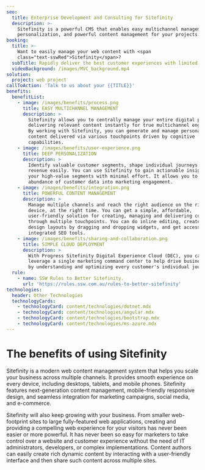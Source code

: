 ```yaml
---
seo:
  title: Enterprise Development and Consulting for Sitefinity
  description: >-
    Sitefinity is a powerful CMS that enables easy multichannel management, deep
    personalization, and powerful content management for your projects.
booking:
  title: >-
    Want to easily manage your web content with <span
    class="text-sswRed">Sitefinity</span>?
  subTitle: Rapidly deliver the best customer experiences with limited resources
  videoBackground: /images/MVC_background.mp4
solution:
  project: web project
callToAction: 'Talk to us about your {{TITLE}}'
benefits:
  benefitList:
    - image: /images/benefits/process.png
      title: EASY MULTICHANNEL MANAGEMENT
      description: >
        Sitefinity allows you to centrally manage your entire digital presence
        delivering relevant content instantly for true multichannel engagement.
        By working with Sitefinity, you can generate and manage personalized
        content delivered via various touchpoints driven by cognitive
        capabilities.
    - image: /images/benefits/user-experience.png
      title: DEEP PERSONALIZATION
      description: >
        Identify valuable customer segments, shape individual journeys and drive
        revenue easily. You can use Sitefinity to gain actionable insight into
        your high-value segments with minimal effort. It allows you to turn the
        abundance of customer data into marketing engagement.
    - image: /images/benefits/integration.png
      title: POWERFUL CONTENT MANAGEMENT
      description: >
        Manage multiple channels and reach the right audience on the right
        device, at the right time. You can get a simple, affordable,
        user-friendly solution for creating, managing and delivering content
        through multiple touchpoints. You can do inline editing, create new
        design layouts by dragging and dropping widgets, and get access
        integrated SEO tools.
    - image: /images/benefits/sharing-and-collaboration.png
      title: SIMPLE CLOUD DEPLOYMENT
      description: >
        With Progress Sitefinity Digital Experience Cloud (DEC), you can
        leverage a single marketing command center to help drive business growth
        by understanding and optimizing every customer's individual journey.
  rule:
    - name: SSW Rules to Better Sitefinity.
      url: 'https://rules.ssw.com.au/rules-to-better-sitefinity'
technologies:
  header: Other Technologies
  technologyCards:
    - technologyCard: content/technologies/dotnet.mdx
    - technologyCard: content/technologies/angular.mdx
    - technologyCard: content/technologies/bootstrap.mdx
    - technologyCard: content/technologies/ms-azure.mdx
---
```


# The benefits of using Sitefinity

<VideoEmbed url="https://youtu.be/_bhw6tal9FI" />

Sitefinity is a modern web content management system that helps you scale your business across multiple channels. It provides smooth experience on every device, including desktops, tablets, and mobile phones. Sitefinity features next-generation content management, mobile-friendly responsive design, and seamless integration for marketing campaigns, social media, and e-commerce.

Sitefinity will also keep growing with your business. From smaller web-footprint sites to large fully-featured web applications, creating and providing a compelling web experience for your visitors has never been easier or more powerful. It has never been so easy for marketers to take control over a website and customer experience without the need of IT administrators, developers, or complex implementations. Content authors can easily create rich dynamic content by interacting with a user-friendly interface and then share such content across multiple sites.
